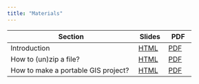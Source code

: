 ```yaml
---
title: "Materials"
---
```


| Section                             | Slides | PDF |
|-------------------------------------|---------|--------|
| Introduction                        | [HTML](./slides/1-intro/index.html) | [PDF](./slides/1-intro/Zehui Yin Introduction.pdf) |
| How to (un)zip a file?              | [HTML](./slides/2-zip-file/index.html) | [PDF](./slides/2-zip-file/How to (un)zip a file.pdf) |
| How to make a portable GIS project? | [HTML](./slides/3-portable-gis/index.html) | [PDF](./slides/2-zip-file/How to make a portable GIS project.pdf) |
